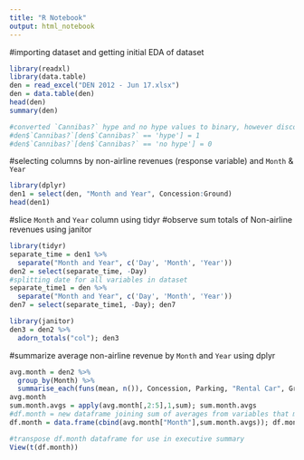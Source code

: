 ---
title: "R Notebook"
output: html_notebook
---

#importing dataset and getting initial EDA of dataset
```{r}
library(readxl)
library(data.table)
den = read_excel("DEN 2012 - Jun 17.xlsx")
den = data.table(den)
head(den)
summary(den)

#converted `Cannibas?` hype and no hype values to binary, however discovered character values did not impact model so removed dummy variable creation
#den$`Cannibas?`[den$`Cannibas?` == 'hype'] = 1
#den$`Cannibas?`[den$`Cannibas?` == 'no hype'] = 0
```
#selecting columns by non-airline revenues (response variable) and `Month` & `Year`
```{r}
library(dplyr)
den1 = select(den, "Month and Year", Concession:Ground)
head(den1)
```
#slice `Month` and `Year` column using tidyr
#observe sum totals of Non-airline revenues using janitor
```{r}
library(tidyr)
separate_time = den1 %>% 
  separate("Month and Year", c('Day', 'Month', 'Year'))
den2 = select(separate_time, -Day)
#splitting date for all variables in dataset
separate_time1 = den %>% 
  separate("Month and Year", c('Day', 'Month', 'Year'))
den7 = select(separate_time1, -Day); den7

library(janitor)
den3 = den2 %>%
  adorn_totals("col"); den3
```
#summarize average non-airline revenue by `Month` and `Year` using dplyr
```{r}
avg.month = den2 %>%
  group_by(Month) %>%
  summarise_each(funs(mean, n()), Concession, Parking, "Rental Car", Ground)
avg.month
sum.month.avgs = apply(avg.month[,2:5],1,sum); sum.month.avgs
#df.month = new dataframe joining sum of averages from variables that make up response with `Month`
df.month = data.frame(cbind(avg.month["Month"],sum.month.avgs)); df.month

#transpose df.month dataframe for use in executive summary
View(t(df.month))
```

































